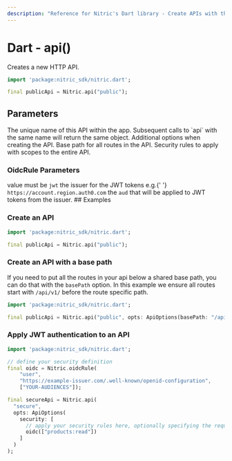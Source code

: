 ```yaml
---
description: "Reference for Nitric's Dart library - Create APIs with the Nitric Dart SDK"
---
```


# Dart - api()

Creates a new HTTP API.

```dart
import 'package:nitric_sdk/nitric.dart';

final publicApi = Nitric.api("public");
```

## Parameters

<Properties>
  <Property name="name" required type="String">
    The unique name of this API within the app. Subsequent calls to `api` with
    the same name will return the same object.
  </Property>
  <Property name="opts" type="ApiOptions">
    Additional options when creating the API.
    <Properties nested>
      <Property name="basePath" type="String">
        Base path for all routes in the API.
      </Property>
      <Property name="security" type="List<OidcOptions>">
        Security rules to apply with scopes to the entire API.
      </Property>
    </Properties>
  </Property>
</Properties>

### OidcRule Parameters

<Properties>
  <Property name="name" required type="String">
    value must be <code>jwt</code>
  </Property>
  <Property name="issuer" required type="String">
    the issuer for the JWT tokens e.g.{' '}
    <code>https://account.region.auth0.com</code>
  </Property>
  <Property name="audiences" required type="List<String>">
    the <code>aud</code> that will be applied to JWT tokens from the issuer.
  </Property>
</Properties>
## Examples

### Create an API

```dart
import 'package:nitric_sdk/nitric.dart';

final publicApi = Nitric.api("public");
```

### Create an API with a base path

If you need to put all the routes in your api below a shared base path, you can do that with the `basePath` option. In this example we ensure all routes start with `/api/v1/` before the route specific path.

```dart
import 'package:nitric_sdk/nitric.dart';

final publicApi = Nitric.api("public", opts: ApiOptions(basePath: "/api/v1"));
```

### Apply JWT authentication to an API

```dart
import 'package:nitric_sdk/nitric.dart';

// define your security definition
final oidc = Nitric.oidcRule(
    "user",
    "https://example-issuer.com/.well-known/openid-configuration",
    ["YOUR-AUDIENCES"]);

final secureApi = Nitric.api(
  "secure",
  opts: ApiOptions(
    security: [
      // apply your security rules here, optionally specifying the required scopes.
      oidc(["products:read"])
    ]
  )
);
```
